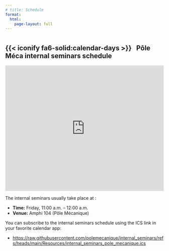 ```yaml
---
# title: Schedule
format:
  html:
    page-layout: full
---
```


:::: {style='margin-top: 3em;'}
::::

## {{< iconify fa6-solid:calendar-days >}} &nbsp; Pôle Méca internal seminars schedule

<iframe id="open-web-calendar" 
    style="background:url('https://raw.githubusercontent.com/niccokunzmann/open-web-calendar/master/static/img/loaders/circular-loader.gif') center center no-repeat;"
    src="https://icsviewer.ecam.fr/calendar.html?css=.CALENDAR-INDEX-0%20%7B%20background-color%3A%20%231c71d8%3B%20%7D&amp;tab=agenda&amp;tabs=agenda&amp;title=Internal%20Seminar%20P%C3%B4le%20M%C3%A9canique&amp;url=https%3A%2F%2Fraw.githubusercontent.com%2Fpolemecanique%2Finternal_seminars%2Frefs%2Fheads%2Fmain%2FResources%2Finternal_seminars_pole_mecanique.ics"
    sandbox="allow-scripts allow-same-origin allow-top-navigation"
    allowTransparency="true" scrolling="no" 
    frameborder="0" height="400px" width="100%"></iframe>

The internal seminars usually take place at :

- **Time:** Friday, 11:00 a.m. – 12:00 a.m. 
- **Venue:** Amphi 104 (Pôle Mécanique)


You can subscribe to the internal seminars schedule using the ICS link in your favorite calendar app:

- [https://raw.githubusercontent.com/polemecanique/internal_seminars/refs/heads/main/Resources/internal_seminars_pole_mecanique.ics](https://raw.githubusercontent.com/polemecanique/internal_seminars/refs/heads/main/Resources/internal_seminars_pole_mecanique.ics)
